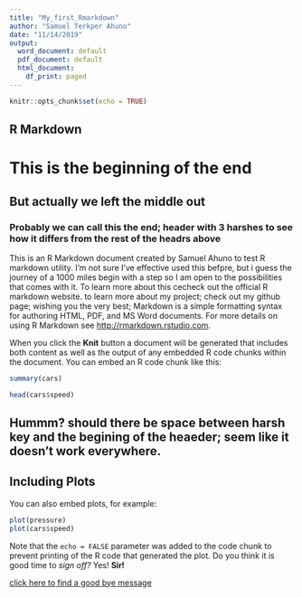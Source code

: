 ```yaml
---
title: "My_first_Rmarkdown"
author: "Samuel Terkper Ahuno"
date: "11/14/2019"
output:
  word_document: default
  pdf_document: default
  html_document:
    df_print: paged
---
```


```r
knitr::opts_chunk$set(echo = TRUE)
```

## R Markdown
# This is the beginning of the end
## But actually we left the middle out
### Probably we can call this the end; header with 3 harshes to see how it differs from the rest of the headrs above

This is an R Markdown document created by Samuel Ahuno to test R markdown utility. I'm not sure I've effective used this befpre, but i guess the journey of a 1000 miles begin with a step so I am open to the possibilities that comes with it. To learn more about this cecheck out the official R markdown website. to learn more about my project; check out my  github page; wishing you the very best; Markdown is a simple formatting syntax for authoring HTML, PDF, and MS Word documents. For more details on using R Markdown see <http://rmarkdown.rstudio.com>.

When you click the **Knit** button a document will be generated that includes both content as well as the output of any embedded R code chunks within the document. You can embed an R code chunk like this:

```r
summary(cars)
```
```r
head(cars$speed)
```

## Hummm? should there be space between harsh key and the begining of the heaeder; seem like it doesn't work everywhere.
## Including Plots
You can also embed plots, for example:

```r
plot(pressure)
plot(cars$speed)
```

Note that the `echo = FALSE` parameter was added to the code chunk to prevent printing of the R code that generated the plot.
Do you think it is good time to *sign off?*
Yes! **Sir!**

[click here to find a good bye message]("https://www.youtube.com/watch?v=DGQAJlvjaaE")